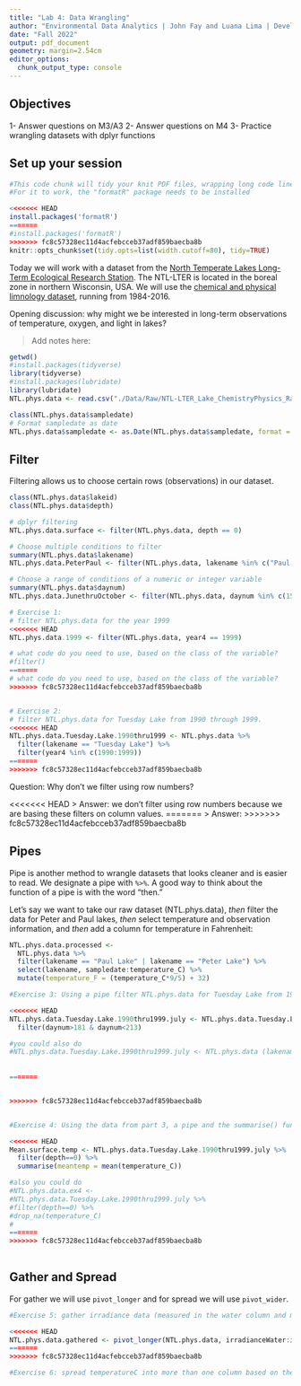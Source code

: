 ```yaml
---
title: "Lab 4: Data Wrangling"
author: "Environmental Data Analytics | John Fay and Luana Lima | Developed by Kateri Salk"
date: "Fall 2022"
output: pdf_document
geometry: margin=2.54cm
editor_options: 
  chunk_output_type: console
---
```


## Objectives
1- Answer questions on M3/A3
2- Answer questions on M4
3- Practice wrangling datasets with dplyr functions

## Set up your session

```r
#This code chunk will tidy your knit PDF files, wrapping long code lines
#For it to work, the "formatR" package needs to be installed

<<<<<<< HEAD
install.packages('formatR')
=======
#install.packages('formatR')
>>>>>>> fc8c57328ec11d4acfebcceb37adf859baecba8b
knitr::opts_chunk$set(tidy.opts=list(width.cutoff=80), tidy=TRUE)
```

Today we will work with a dataset from the [North Temperate Lakes Long-Term Ecological Research Station](https://lter.limnology.wisc.edu/about/overview). The NTL-LTER is located in the boreal zone in northern Wisconsin, USA. We will use the [chemical and physical limnology dataset](https://lter.limnology.wisc.edu/content/cascade-project-north-temperate-lakes-lter-core-data-physical-and-chemical-limnology-1984), running from 1984-2016. 

Opening discussion: why might we be interested in long-term observations of temperature, oxygen, and light in lakes?

> Add notes here: 

```r
getwd()
#install.packages(tidyverse)
library(tidyverse)
#install.packages(lubridate)
library(lubridate)
NTL.phys.data <- read.csv("./Data/Raw/NTL-LTER_Lake_ChemistryPhysics_Raw.csv", stringsAsFactors = TRUE)

class(NTL.phys.data$sampledate)
# Format sampledate as date
NTL.phys.data$sampledate <- as.Date(NTL.phys.data$sampledate, format = "%m/%d/%y")
```


## Filter

Filtering allows us to choose certain rows (observations) in our dataset.

```r
class(NTL.phys.data$lakeid)
class(NTL.phys.data$depth)

# dplyr filtering
NTL.phys.data.surface <- filter(NTL.phys.data, depth == 0)

# Choose multiple conditions to filter
summary(NTL.phys.data$lakename)
NTL.phys.data.PeterPaul <- filter(NTL.phys.data, lakename %in% c("Paul Lake", "Peter Lake"))

# Choose a range of conditions of a numeric or integer variable
summary(NTL.phys.data$daynum)
NTL.phys.data.JunethruOctober <- filter(NTL.phys.data, daynum %in% c(152:304))

# Exercise 1: 
# filter NTL.phys.data for the year 1999
<<<<<<< HEAD
NTL.phys.data.1999 <- filter(NTL.phys.data, year4 == 1999)

# what code do you need to use, based on the class of the variable?
#filter()
=======
# what code do you need to use, based on the class of the variable?
>>>>>>> fc8c57328ec11d4acfebcceb37adf859baecba8b


# Exercise 2: 
# filter NTL.phys.data for Tuesday Lake from 1990 through 1999.
<<<<<<< HEAD
NTL.phys.data.Tuesday.Lake.1990thru1999 <- NTL.phys.data %>% 
  filter(lakename == "Tuesday Lake") %>% 
  filter(year4 %in% c(1990:1999))
=======
>>>>>>> fc8c57328ec11d4acfebcceb37adf859baecba8b


```
Question: Why don't we filter using row numbers?

<<<<<<< HEAD
> Answer: we don't filter using row numbers because we are basing these filters on column values. 
=======
> Answer: 
>>>>>>> fc8c57328ec11d4acfebcceb37adf859baecba8b

## Pipes

Pipe is another method to wrangle datasets that looks cleaner and is easier to read.  We designate a pipe with `%>%`. A good way to think about the function of a pipe is with the word "then." 

Let's say we want to take our raw dataset (NTL.phys.data), *then* filter the data for Peter and Paul lakes, *then* select temperature and observation information, and *then* add a column for temperature in Fahrenheit: 

```r
NTL.phys.data.processed <- 
  NTL.phys.data %>%
  filter(lakename == "Paul Lake" | lakename == "Peter Lake") %>%
  select(lakename, sampledate:temperature_C) %>%
  mutate(temperature_F = (temperature_C*9/5) + 32)

#Exercise 3: Using a pipe filter NTL.phys.data for Tuesday Lake from 1990 through 1999 only for July 

<<<<<<< HEAD
NTL.phys.data.Tuesday.Lake.1990thru1999.july <- NTL.phys.data.Tuesday.Lake.1990thru1999 %>%
  filter(daynum>181 & daynum<213)

#you could also do 
#NTL.phys.data.Tuesday.Lake.1990thru1999.july <- NTL.phys.data (lakename == "Tuesday Lake" & #year4>=1990 & year4<=1999 & month(sampledate=7))
 
  
=======


>>>>>>> fc8c57328ec11d4acfebcceb37adf859baecba8b


#Exercise 4: Using the data from part 3, a pipe and the summarise() function find the mean surface temperature (hints: you will need to add another filter for depth==0). Make sure you eliminate NAs before computing the means

<<<<<<< HEAD
Mean.surface.temp <- NTL.phys.data.Tuesday.Lake.1990thru1999.july %>%
  filter(depth==0) %>%
  summarise(meantemp = mean(temperature_C))

#also you could do 
#NTL.phys.data.ex4 <-
#NTL.phys.data.Tuesday.Lake.1990thru1999.july %>%
#filter(depth==0) %>%
#drop_na(temperature_C)
#
=======
>>>>>>> fc8c57328ec11d4acfebcceb37adf859baecba8b
  
```

## Gather and Spread

For gather we will use `pivot_longer` and for spread we will use `pivot_wider`.

```r
#Exercise 5: gather irradiance data (measured in the water column and measured on the deck of the sampling boat) into one column using pivot_longer

<<<<<<< HEAD
NTL.phys.data.gathered <- pivot_longer(NTL.phys.data, irradianceWater:irradianceDeck)
=======
>>>>>>> fc8c57328ec11d4acfebcceb37adf859baecba8b

#Exercise 6: spread temperatureC into more than one column based on the depth

```

